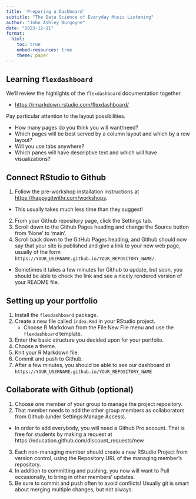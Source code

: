 ```yaml
---
title: 'Preparing a Dashboard'
subtitle: "The Data Science of Everyday Music Listening"
author: "John Ashley Burgoyne"
date: "2023-12-11"
format: 
  html:
    toc: true
    embed-resources: true
    theme: paper
---
```


## Learning `flexdashboard`

We'll review the highlights of the `flexdashboard` documentation together.

  - [https://rmarkdown.rstudio.com/flexdashboard/](https://rmarkdown.rstudio.com/flexdashboard/)
  
Pay particular attention to the layout possibilities. 

  - How many pages do you think you will want/need?
  - Which pages will be best served by a column layout and which by a row layout? 
  - Will you use tabs anywhere?  
  - Which panes will have descriptive text and which will have visualizations?

## Connect RStudio to Github

1. Follow the pre-workshop installation instructions at [https://happygitwithr.com/workshops](https://happygitwithr.com/workshops).
  - This usually takes much less time than they suggest!
2. From your Github repository page, click the Settings tab.
3. Scroll down to the Github Pages heading and change the Source button from ‘None’ to ‘main’.
4. Scroll back down to the GitHub Pages heading, and Github should now say that your site is published and give a link to your new web page, usually of the form `https://YOUR_USERNAME.github.io/YOUR_REPOSITORY_NAME/`.
  - Sometimes it takes a few minutes for Github to update, but soon, you should be able to check the link and see a nicely rendered version of your README file.

## Setting up your portfolio

1. Install the `flexdashboard` package.
2. Create a new file called `index.Rmd` in your RStudio project.
    - Choose R Markdown from the File:New File menu and use the `flexdashboard` template.
3. Enter the basic structure you decided upon for your portfolio.
4. Choose a theme.
5. Knit your R Markdown file.
6. Commit and push to Github.
7. After a few minutes, you should be able to see our dashboard at `https://YOUR_USERNAME.github.io/YOUR_REPOSITORY_NAME`

## Collaborate with Github (optional)

1. Choose one member of your group to manage the project repository.
2. That member needs to add the other group members as collaborators from Github (under Settings:Manage Access).
  - In order to add everybody, you will need a Github Pro account. That is free for students by making a request at https://education.github.com/discount_requests/new
3. Each non-managing member should create a new RStudio Project from version control, using the Repository URL of the managing member's repository.
4. In addition to committing and pushing, you now will want to Pull occasionally, to bring in other members' updates.
5. Be sure to commit and push often to avoid conflicts! Usually git is smart about merging multiple changes, but not always.
